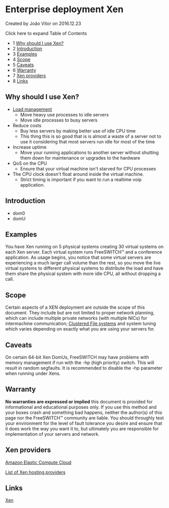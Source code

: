
# Enterprise deployment Xen 

 Created by  João Vitor on 2016.12.23

Click here to expand Table of Contents

* 1 [Why should I use Xen?](#why-should-i-use-xen)
* 2 [Introduction](#introduction)
* 3 [Examples](#-freeswitch--enterprise-deployment-xen-)
* 4 [Scope](#-freeswitch--enterprise-deployment-xen-)
* 5 [Caveats](#-freeswitch--enterprise-deployment-xen-)
* 6 [Warranty](#-freeswitch--enterprise-deployment-xen-)
* 7 [Xen providers](#xen-providers)
* 8 [Links](#-freeswitch--enterprise-deployment-xen-)

## Why should I use Xen?

* [Load management](https://wiki.freeswitch.org/wiki/Load%5Fmanagement "Load management")  
   * Move heavy use processes to idle servers  
   * Move idle processes to busy servers
* Reduce costs  
   * Buy less servers by making better use of idle CPU time  
   * This thing this is so good that is is almost a waste of a server not to use it considering that most servers run idle for most of the time
* Increase uptime  
   * Move your running applications to another server without shutting them down for maintenance or upgrades to the hardware
* QoS on the CPU  
   * Ensure that your virtual machine isn't starved for CPU processes
* The CPU clock doesn't float around inside the virtual machine.  
   * Strict timing is important if you want to run a realtime voip application.

## Introduction

* dom0
* domU

## Examples

You have Xen running on 5 physical systems creating 30 virtual systems on each Xen server. Each virtual system runs FreeSWITCH™ and a conference application. As usage begins, you notice that some virtual servers are experiencing a much larger call volume than the rest, so you move the live virtual systems to different physical systems to distribute the load and have them share the physical system with more idle CPU, all without dropping a call.

## Scope

Certain aspects of a XEN deployment are outside the scope of this document. They include but are not limited to proper network planning, which can include multiple private networks (with multiple NICs) for intermachine communication; [Clustered File systems](https://wiki.freeswitch.org/wiki/Enterprise%5Fdeployment%5FClustered%5FFile%5FSystems "Enterprise deployment Clustered File Systems") and system tuning which varies depending on exactly what you are using your servers for.

## Caveats

On certain 64-bit Xen DomUs, FreeSWITCH may have problems with memory management if run with the -hp (high priority) switch. This will result in random segfaults. It is recommended to disable the -hp parameter when running under Xens.

## Warranty

**No warranties are expressed or implied** this document is provided for informational and educational purposes only. If you use this method and your boxes crash and something bad happens, neither the author(s) of this page nor the FreeSWITCH™ community are liable. You should throughly test your environment for the level of fault tolerance you desire and ensure that it does work the way you want it to, but ultimately you are responsible for implementation of your servers and network.

## Xen providers

[Amazon Elastic Compute Cloud](http://aws.amazon.com/ec2)

[List of Xen hosting providers](http://wiki.xensource.com/xenwiki/VirtualPrivateServerProviders)

## Links

[Xen](http://www.xensource.com/products/xen/)


